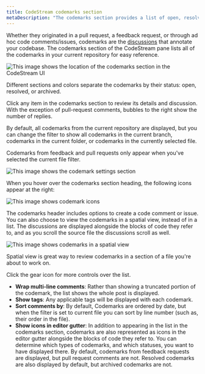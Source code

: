 ```yaml
---
title: CodeStream codemarks section
metaDescription: "The codemarks section provides a list of open, resolved, and archived CodeStream comments."
---
```


Whether they originated in a pull request, a feedback request, or through ad hoc code comments/issues, codemarks are the [discussions](/docs/codestream/how-use-codestream/discuss-code) that annotate your codebase. The codemarks section of the CodeStream pane lists all of the codemarks in your current repository for easy reference. 

![This image shows the location of the codemarks section in the CodeStream UI](/images/CodemarksSection1.png "codemarks")
<figcaption>Different sections and colors separate the codemarks by their status: open, resolved, or archived.</figcaption>


Click any item in the codemarks section to review its details and discussion. With the exception of pull-request comments, bubbles to the right show the number of replies.

By default, all codemarks from the current repository are displayed, but you can change the filter to show all codemarks in the current branch, codemarks in the current folder, or codemarks in the currently selected file. 

Codemarks from feedback and pull requests only appear when you've selected the current file filter.

![This image shows the codemark settings section](/images/CodemarksSectionSettings1.png "codemarks-settings")

When you hover over the codemarks section heading, the following icons appear at the right:

![This image shows codemark icons](/images/CodemarksSectionHeader.png "codemarks-icons")

The codemarks header includes options to create a code comment or issue. You can also choose to view the codemarks in a spatial view, instead of in a list. The discussions are displayed alongside the blocks of code they refer to, and as you scroll the source file the discussions scroll as well. 

![This image shows codemarks in a spatial view](/images/CodemarksSectionSpatial.png 'codemarks-spatial')
<figcaption>Spatial view is great way to review codemarks in a section of a file you're about to work on.</figcaption>

Click the gear icon for more controls over the list.

* **Wrap multi-line comments**: Rather than showing a truncated portion of the codemark, the list shows the whole post is displayed.
* **Show tags**: Any applicable tags will be displayed with each codemark.
* **Sort comments by**: By default, Codemarks are ordered by date, but when the filter is set to current file you can sort by line number (such as, their order in the file).
* **Show icons in editor gutter**: In addition to appearing in the list in the codemarks section, codemarks are also represented as icons in the editor gutter alongside the blocks of code they refer to. You can determine which types of codemarks, and which statuses, you want to have displayed there. By default, codemarks from feedback requests are displayed, but pull request comments are not. Resolved codemarks are also displayed by default, but archived codemarks are not.
